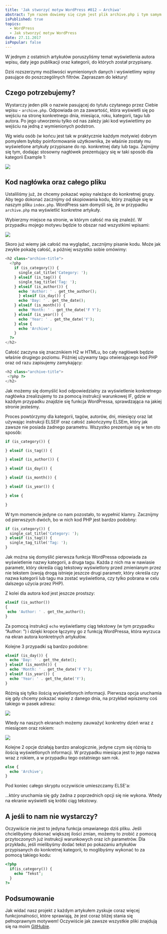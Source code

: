 ```yaml
---
title: 'Jak stworzyć motyw WordPress #012 – Archiwa'
abstract: Tym razem dowiemy się czym jest plik archive.php i tym samym nauczymy się zarządzać wyświetlaniem wpisów dla konkretnych kategorii, dat, tagów oraz autorów.
isPublished: true
topics:
  - WordPress
  - Jak stworzyć motyw WordPress
date: 27.11.2017
isPopular: false
---
```


W jednym z ostatnich artykułów poruszyliśmy temat wyświetlenia autora wpisu, daty jego publikacji oraz kategorii, do których został przypisany.

Dziś rozszerzymy możliwości wymienionych danych i wyświetlimy wpisy pasujące do poszczególnych filtrów. Zapraszam do lektury!

## Czego potrzebujemy?

Wystarczy jeden plik o nazwie pasującej do tytułu czytanego przez Ciebie wpisu - `archive.php`. Odpowiada on za zawartość, która wyświetli się po wejściu na stronę konkretnego dnia, miesiąca, roku, kategorii, tagu lub autora. Po jego utworzeniu tylko od nas zależy jaki kod wyświetlimy po wejściu na jedną z wymienionych podstron.

Wg wielu osób (w końcu jest tak w praktycznie każdym motywie) dobrym pomysłem byłoby poinformowanie użytkownika, że właśnie zostały mu wyświetlone artykuły przypisane do np. konkretnej daty lub tagu. Zajmijmy się tym, dodając stosowny nagłówek prezentujący się w taki sposób dla kategorii Example 1:

![](./naglowek.jpg)

## Kod nagłówka oraz całego pliku

Ustaliliśmy już, że chcemy pokazać wpisy należące do konkretnej grupy. Aby tego dokonać zacznijmy od skopiowania kodu, który znajduje się w naszym pliku `index.php`. WordPress sam domyśli się, że w przypadku `archive.php` ma wyświetlić konkretne artykuły.

Wybierzmy miejsce na stronie, w którym całość ma się znaleźć. W przypadku mojego motywu będzie to obszar nad wszystkimi wpisami:

![](./obszar.jpg)

Skoro już wiemy jak całość ma wyglądać, zacznijmy pisanie kodu. Może jak zwykle pokażę całość, a później wszystko sobie omówimy:

```php
<h2 class="archive-title">
  <?php
    if (is_category()) {
      single_cat_title('Category: ');
    } elseif (is_tag()) {
      single_tag_title('Tag: ');
    } elseif (is_author()) {
      echo 'Author: ' . get_the_author();
      } elseif (is_day()) {
      echo 'Day: ' . get_the_date();
    } elseif (is_month()) {
      echo 'Month: ' . get_the_date('F Y');
    } elseif (is_year()) {
      echo 'Year: ' . get_the_date('Y');
    } else {
      echo 'Archive';
    }
  ?>
</h2>
```

Całość zaczyna się znacznikiem H2 w HTMLu, bo cały nagłówek będzie właśnie drugiego poziomu. Później używamy tagu otwierającego kod PHP oraz od razu zapisujemy zamykający:

```php
<h2 class="archive-title">
 <?php ?>
</h2>
```

Jak możemy się domyślić kod odpowiedzialny za wyświetlenie konkretnego nagłówka zrealizujemy to za pomocą instrukcji warunkowej IF, gdzie w każdym przypadku znajdzie się funkcja WordPressa, sprawdzająca na jakiej stronie jesteśmy.

Proces powtórzymy dla kategorii, tagów, autorów, dni, miesięcy oraz lat używając instrukcji ELSEIF oraz całość zakończymy ELSEm, który jak zawsze nie posiada żadnego parametru. Wszystko prezentuje się w ten oto sposób:

```php
if (is_category()) {

} elseif (is_tag()) {

} elseif (is_author()) {

} elseif (is_day()) {

} elseif (is_month()) {

} elseif (is_year()) {

} else {

}
```

W tym momencie jedyne co nam pozostało, to wypełnić klamry. Zacznijmy od pierwszych dwóch, bo w nich kod PHP jest bardzo podobny:

```php
if (is_category()) {
  single_cat_title('Category: ');
} elseif (is_tag()) {
  single_tag_title('Tag: ');
}
```

Jak można się domyślić pierwsza funkcja WordPressa odpowiada za wyświetlenie nazwy kategorii, a druga tagu. Każda z nich ma w nawiasie parametr, który określa ciąg tekstowy wyświetlony przed zmienianym przez nie tekstem (swoją drogą istnieje jeszcze drugi parametr, który określa czy nazwa kategorii lub tagu ma zostać wyświetlona, czy tylko pobrana w celu dalszego użycia przez PHP).

Z kolei dla autora kod jest jeszcze prostszy:

```php
elseif (is_author())
{
 echo 'Author: ' . get_the_author();
}
```

Za pomocą instrukcji `echo` wyświetlamy ciąg tekstowy (w tym przypadku “Author: ”) i dzięki kropce łączymy go z funkcją WordPressa, która wyrzuca na ekran autora konkretnych artykułów.

Kolejne 3 przypadki są bardzo podobne:

```php
elseif (is_day()) {
  echo 'Day: ' . get_the_date();
} elseif (is_month()) {
  echo 'Month: ' . get_the_date('F Y');
} elseif (is_year()) {
  echo 'Year: ' . get_the_date('Y');
}
```

Różnią się tylko ilością wyświetlonych informacji. Pierwsza opcja uruchamia się gdy chcemy pokazać wpisy z danego dnia, na przykład wpiszemy coś takiego w pasek adresu:

![](./url.jpg)

Wtedy na naszych ekranach możemy zauważyć konkretny dzień wraz z miesiącem oraz rokiem:

![](./naglowek-i-dzien.jpg)

Kolejne 2 opcje działają bardzo analogicznie, jedyne czym się różnią to ilością wyświetlonych informacji. W przypadku miesiąca jest to jego nazwa wraz z rokiem, a w przypadku tego ostatniego sam rok.

```php
else {
  echo 'Archive';
}
```

Pod koniec całego skryptu oczywiście umieszczamy ELSE\'a:

...który uruchamia się gdy żadna z poprzednich opcji się nie wykona. Wtedy na ekranie wyświetli się krótki ciąg tekstowy.

## A jeśli to nam nie wystarczy?

Oczywiście nie jest to jedyna funkcja omawianego dziś pliku. Jeśli chcielibyśmy dokonać większej ilości zmian, możemy to zrobić z pomocą przytoczonych już instrukcji warunkowych oraz ich parametrów. Dla przykładu, jeśli mielibyśmy dodać tekst po pokazaniu artykułów przypisanych do konkretnej kategorii, to moglibyśmy wykonać to za pomocą takiego kodu:

```php
<?php
  if(is_category()) {
    echo ‘Tekst’;
  }
?>
```

## Podsumowanie

Jak widać nasz projekt z każdym artykułem zyskuje coraz więcej funkcjonalności, które sprawiają, że jest coraz bliżej stania się pełnoprawnym motywem! Oczywiście jak zawsze wszystkie pliki znajdują się na moim [GitHubie](https://github.com/robert-orlinski/modern-blog).
